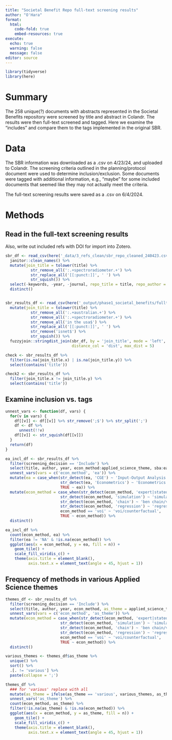 ```yaml
---
title: "Societal Benefit Repo full-text screening results"
author: "O'Hara"
format: 
  html:
    code-fold: true
    embed-resources: true
execute:
  echo: true
  warning: false
  message: false
editor: source
---
```


```r
library(tidyverse)
library(here)
```

# Summary

The 258 unique(?) documents with abstracts represented in the Societal Benefits repository were screened by title and abstract in Colandr.  The results were then full-text screened and tagged.  Here we examine the "includes" and compare them to the tags implemented in the original SBR.

# Data

The SBR information was downloaded as a .csv on 4/23/24, and uploaded to Colandr.  The screening criteria outlined in the planning/protocol document were used to determine inclusion/exclusion.  Some documents were tagged with additional information, e.g., "maybe" for some included documents that seemed like they may not actually meet the criteria.

The full-text screening results were saved as a .csv on 6/4/2024.

# Methods

## Read in the full-text screening results

Also, write out included refs with DOI for import into Zotero.

```r
sbr_df <- read_csv(here('_data/3_refs_clean/sbr_repo_cleaned_240423.csv')) %>%
  janitor::clean_names() %>%
  mutate(join_title = tolower(title) %>%
           str_remove_all(':.+spectroradiometer.+') %>%
           str_replace_all('[[:punct:]]', ' ') %>% 
           str_squish()) %>%
  select(-keywords, -year, -journal, repo_title = title, repo_author = author) %>%
  distinct()


sbr_results_df <- read_csv(here('_output/phase1_societal_benefits/fulltext_screened.csv')) %>%
  mutate(join_title = tolower(title) %>%
           str_remove_all(':.+australian.+') %>%
           str_remove_all(':.+spectroradiometer.+') %>%
           str_remove_all('in the usa$') %>%
           str_replace_all('[[:punct:]]', ' ') %>% 
           str_remove('isnet$') %>%
           str_squish()) %>%
  fuzzyjoin::stringdist_join(sbr_df, by = 'join_title', mode = 'left', 
                             distance_col = 'dist', max_dist = 5)

check <- sbr_results_df %>%
  filter(is.na(join_title.x) | is.na(join_title.y)) %>%
  select(contains('title'))

check2 <- sbr_results_df %>%
  filter(join_title.x != join_title.y) %>%
  select(contains('title'))
```

## Examine inclusion vs. tags

```r
unnest_vars <- function(df, vars) {
  for(v in vars) {
    df[[v]] <- df[[v]] %>% str_remove(';$') %>% str_split(';')
    df <- df %>%
      unnest(!!v)
    df[[v]] <- str_squish(df[[v]])
  }
  return(df)
}

ea_incl_df <- sbr_results_df %>%
  filter(screening_decision == 'Include') %>%
  select(title, author, year, econ_method:applied_science_theme, sba:ea) %>%
  unnest_vars(vars = c('econ_method', 'ea')) %>%
  mutate(ea = case_when(str_detect(ea, 'CGE') ~ 'Input-Output Analysis and CGE',
                        str_detect(ea, 'Econometrics') ~ 'Econometrics and Other Stats Methods',
                        TRUE ~ ea)) %>%
  mutate(econ_method = case_when(str_detect(econ_method, 'expert|stated') ~ 'expert elic/stated pref',
                        str_detect(econ_method, 'simulation') ~ 'simulation',
                        str_detect(econ_method, 'chain') ~ 'ben chain/value chain',
                        str_detect(econ_method, 'regression') ~ 'regression',
                        econ_method == 'voi' ~ 'voi/counterfactual',
                        TRUE ~ econ_method)) %>%
  distinct()

ea_incl_df %>%
  count(econ_method, ea) %>%
  filter(ea != 'NA' & !is.na(econ_method)) %>%
  ggplot(aes(x = econ_method, y = ea, fill = n)) +
    geom_tile() +
    scale_fill_viridis_c() +
    theme(axis.title = element_blank(),
          axis.text.x = element_text(angle = 45, hjust = 1))
```

## Frequency of methods in various Applied Science themes

```r

themes_df <- sbr_results_df %>%
  filter(screening_decision == 'Include') %>%
  select(title, author, year, econ_method, as_theme = applied_science_theme) %>%
  unnest_vars(vars = c('econ_method', 'as_theme')) %>%
  mutate(econ_method = case_when(str_detect(econ_method, 'expert|stated') ~ 'expert elic/stated pref',
                        str_detect(econ_method, 'simulation') ~ 'simulation',
                        str_detect(econ_method, 'chain') ~ 'ben chain/value chain',
                        str_detect(econ_method, 'regression') ~ 'regression',
                        econ_method == 'voi' ~ 'voi/counterfactual',
                        TRUE ~ econ_method)) %>%
  distinct()

various_themes <- themes_df$as_theme %>%
  unique() %>% 
  sort() %>% 
  .[. != 'various'] %>%
  paste(collapse = ';')

themes_df %>%
  ### for 'various' replace with all
  mutate(as_theme = ifelse(as_theme == 'various', various_themes, as_theme)) %>%
  unnest_vars('as_theme') %>%
  count(econ_method, as_theme) %>%
  filter(!is.na(as_theme) & !is.na(econ_method)) %>%
  ggplot(aes(x = econ_method, y = as_theme, fill = n)) +
    geom_tile() +
    scale_fill_viridis_c() +
    theme(axis.title = element_blank(),
          axis.text.x = element_text(angle = 45, hjust = 1))
```
